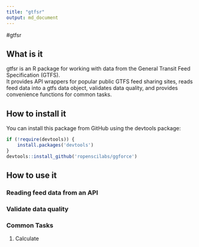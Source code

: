 ```yaml
---
title: "gtfsr"
output: md_document
---
```


#gtfsr

## What is it
gtfsr is an R package for working with data from the General Transit Feed Specification (GTFS).  
It provides API wrappers for popular public GTFS feed sharing sites, reads feed data into a gtfs data object, 
validates data quality, and provides convenience functions for common tasks.

## How to install it
You can install this package from GitHub using the devtools package:
```r
if (!require(devtools)) {
    install.packages('devtools')
}
devtools::install_github('ropenscilabs/ggforce')
```

## How to use it

### Reading feed data from an API


### Validate data quality


### Common Tasks
1. Calculate
